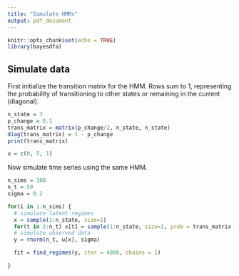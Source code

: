 ```yaml
---
title: "Simulate HMMs"
output: pdf_document
---
```


```r
knitr::opts_chunk$set(echo = TRUE)
library(bayesdfa)
```

## Simulate data

First initialize the transition matrix for the HMM. Rows sum to 1, representing the probability of transitioning to other states or remaining in the current (diagonal). 

```r
n_state = 3
p_change = 0.1
trans_matrix = matrix(p_change/2, n_state, n_state)
diag(trans_matrix) = 1 - p_change
print(trans_matrix)

u = c(0, 5, 1)
```

Now simulate time series using the same HMM. 

```r
n_sims = 100
n_t = 50
sigma = 0.2

for(i in 1:n_sims) {
  # simulate latent regimes
  x = sample(1:n_state, size=1)
  for(t in 2:n_t) x[t] = sample(1:n_state, size=1, prob = trans_matrix[x[t-1],])
  # simulate observed data
  y = rnorm(n_t, u[x], sigma)

  fit = find_regimes(y, iter = 4000, chains = 1)
  
}
```


